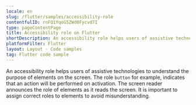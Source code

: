 ```yaml
---
locale: en
slug: /flutter/samples/accessibility-role
contentfulID: rnFQ1YqoG5ZWd0Fycvd7I
type: pageContentPage
title: Accessibility role on Flutter
shortDescription: An accessibility role helps users of assistive technologies to understand the purpose of elements on the screen.
platformFilter: Flutter
layout: Layout - Code samples
tag: Flutter code sample
---
```


An accessibility role helps users of assistive technologies to understand the purpose of elements on the screen. The role `button` for example, indicates that an action will be performed on activation. The screen reader announces the role of elements as it reads the screen. It is important to assign correct roles to elements to avoid misunderstanding.

<CodeSample id="accessibility-role" locale="en" platform="flutter"/>